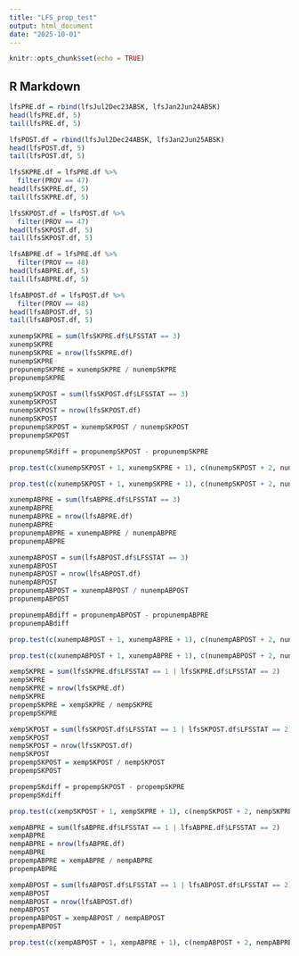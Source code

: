 ---
title: "LFS_prop_test"
output: html_document
date: "2025-10-01"
---

```{r setup, include=FALSE}
knitr::opts_chunk$set(echo = TRUE)
```

## R Markdown



```{r}
lfsPRE.df = rbind(lfsJul2Dec23ABSK, lfsJan2Jun24ABSK)
head(lfsPRE.df, 5)
tail(lfsPRE.df, 5)
```
```{r}
lfsPOST.df = rbind(lfsJul2Dec24ABSK, lfsJan2Jun25ABSK)
head(lfsPOST.df, 5)
tail(lfsPOST.df, 5)
```
```{r}
lfsSKPRE.df = lfsPRE.df %>%
  filter(PROV == 47)
head(lfsSKPRE.df, 5)
tail(lfsSKPRE.df, 5)
```
```{r}
lfsSKPOST.df = lfsPOST.df %>%
  filter(PROV == 47)
head(lfsSKPOST.df, 5)
tail(lfsSKPOST.df, 5)
```
```{r}
lfsABPRE.df = lfsPRE.df %>%
  filter(PROV == 48)
head(lfsABPRE.df, 5)
tail(lfsABPRE.df, 5)
```
```{r}
lfsABPOST.df = lfsPOST.df %>%
  filter(PROV == 48)
head(lfsABPOST.df, 5)
tail(lfsABPOST.df, 5)

```
```{r}
xunempSKPRE = sum(lfsSKPRE.df$LFSSTAT == 3)
xunempSKPRE
nunempSKPRE = nrow(lfsSKPRE.df)
nunempSKPRE
propunempSKPRE = xunempSKPRE / nunempSKPRE
propunempSKPRE

```
```{r}
xunempSKPOST = sum(lfsSKPOST.df$LFSSTAT == 3)
xunempSKPOST
nunempSKPOST = nrow(lfsSKPOST.df)
nunempSKPOST
propunempSKPOST = xunempSKPOST / nunempSKPOST
propunempSKPOST

```
```{r}
propunempSKdiff = propunempSKPOST - propunempSKPRE
```
```{r}
prop.test(c(xunempSKPOST + 1, xunempSKPRE + 1), c(nunempSKPOST + 2, nunempSKPRE + 2), alternative = "greater", correct = FALSE)
```
```{r}
prop.test(c(xunempSKPOST + 1, xunempSKPRE + 1), c(nunempSKPOST + 2, nunempSKPRE + 2), conf.level = 0.95, correct = FALSE)
```
```{r}
xunempABPRE = sum(lfsABPRE.df$LFSSTAT == 3)
xunempABPRE
nunempABPRE = nrow(lfsABPRE.df)
nunempABPRE
propunempABPRE = xunempABPRE / nunempABPRE
propunempABPRE
```
```{r}
xunempABPOST = sum(lfsABPOST.df$LFSSTAT == 3)
xunempABPOST
nunempABPOST = nrow(lfsABPOST.df)
nunempABPOST
propunempABPOST = xunempABPOST / nunempABPOST
propunempABPOST

```
```{r}
propunempABdiff = propunempABPOST - propunempABPRE
propunempABdiff
```
```{r}
prop.test(c(xunempABPOST + 1, xunempABPRE + 1), c(nunempABPOST + 2, nunempABPRE + 2), alternative = "greater", correct = FALSE)
```
```{r}
prop.test(c(xunempABPOST + 1, xunempABPRE + 1), c(nunempABPOST + 2, nunempABPRE + 2), conf.level = 0.95, correct = FALSE)
```



```{r}
xempSKPRE = sum(lfsSKPRE.df$LFSSTAT == 1 | lfsSKPRE.df$LFSSTAT == 2)
xempSKPRE
nempSKPRE = nrow(lfsSKPRE.df)
nempSKPRE
propempSKPRE = xempSKPRE / nempSKPRE
propempSKPRE
```

```{r}
xempSKPOST = sum(lfsSKPOST.df$LFSSTAT == 1 | lfsSKPOST.df$LFSSTAT == 2)
xempSKPOST
nempSKPOST = nrow(lfsSKPOST.df)
nempSKPOST
propempSKPOST = xempSKPOST / nempSKPOST
propempSKPOST
```

```{r}
propempSKdiff = propempSKPOST - propempSKPRE
propempSKdiff
```
```{r}
prop.test(c(xempSKPOST + 1, xempSKPRE + 1), c(nempSKPOST + 2, nempSKPRE + 2), alternative = "less", correct = FALSE)
```

```{r}
xempABPRE = sum(lfsABPRE.df$LFSSTAT == 1 | lfsABPRE.df$LFSSTAT == 2)
xempABPRE
nempABPRE = nrow(lfsABPRE.df)
nempABPRE
propempABPRE = xempABPRE / nempABPRE
propempABPRE
```

```{r}
xempABPOST = sum(lfsABPOST.df$LFSSTAT == 1 | lfsABPOST.df$LFSSTAT == 2)
xempABPOST
nempABPOST = nrow(lfsABPOST.df)
nempABPOST
propempABPOST = xempABPOST / nempABPOST
propempABPOST
```

```{r}
prop.test(c(xempABPOST + 1, xempABPRE + 1), c(nempABPOST + 2, nempABPRE + 2), alternative = "less", correct = FALSE)
```

